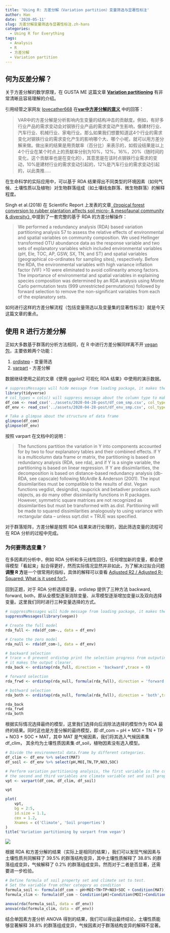 ```yaml
---
title: 'Using R: 方差分解（Variation partition）变量筛选与显著性标注'
author: Han
date: '2020-05-11'
slug: 方差分解变量筛选与显著性标注.zh-hans
categories:
  - Using R for Everything
tags:
  - Analysis
  - R
  - 方差分解
  - Variation partition
---
```


## 何为反差分解？

关于方差分解的数学原理，在 GUSTA ME 这篇文章 **[Variation partitioning](https://mb3is.megx.net/gustame/constrained-analyses/variation-partitioning)** 有非常清晰且容易理解的介绍。

引用经管之家网友 [lovecather668](https://bbs.pinggu.org/home.php?mod=space&uid=1801145) 在**[var中方差分解的意义](https://bbs.pinggu.org/thread-1125443-1-1.html)** 中的回答：

> VAR中的方差分解是分析影响内生变量的结构冲击的贡献度。例如，有好多行业产品的需求变动会对钢铁行业产品的需求变动产生影响，像建材行业、汽车行业、机械行业、家电行业。那么如果我们想要知道这4个行业的需求变化对钢铁行业的需求变化产生的影响哪个大、哪个小呢，就可以用方差分解来做。做出来的结果是用贡献率（百分比）来表示的，如假设结果是以上4个行业在某个时点上的贡献率分别为10%，12%，16%，20%（随时间的变化，这个贡献率也是在变化的），其意思是在该时点钢铁行业需求的变动，10%是建材行业的需求变动引起的，12%是汽车行业的需求变动引起的，以此类推.....

在生命科学的实际应用中，可以基于 RDA 结果得出不同类型的环境因素（如何气候、土壤性质以及植物）对生物群落组成（如土壤线虫群落、微生物群落）的解释程度。

Singh et al.(2018) 在 Scientific Report 上发表的文章[《tropical forest conversion to rubber plantation affects soil micro- & mesofaunal community & diversity》](https://doi.org/10.1038/s41598-019-42333-4)中提到了一套完整的基于 RDA 的方差分解操作：

> We performed a redundancy analysis (RDA) based variation partitioning analysis 57 to assess the relative effects of environmental and spatial variables on community composition. We used Hellinger transformed OTU abundance data as the response variable and two sets of explanatory variables which included environmental variables (pH, Ele, TOC, AP, GSW, SX, TN, and ST) and spatial variables (geographical co-ordinates for sampling sites), respectively. Before the RDA, the environmental variables with high variance inflation factor (VIF) >10 were eliminated to avoid collinearity among factors. The importance of environmental and spatial variables in explaining species composition was determined by an RDA analysis using Monte Carlo permutation tests (999 unrestricted permutations) followed by forward selection to remove the non-significant variables from each of the explanatory sets.

如何进行这样的方差分解流程（包括变量筛选以及变量集的显著性标注）就是今天这篇文章的重点。

## 使用 R 进行方差分解

正如大多数基于群落的分析方法相同，在 R 中进行方差分解同样离不开 [vegan 包](https://cran.r-project.org/web/packages/vegan/vegan.pdf)，主要依赖两个功能：

1. [ordistep](https://www.rdocumentation.org/packages/vegan/versions/2.4-2/topics/ordistep) - 变量筛选
2. [varpart](https://www.rdocumentation.org/packages/vegan/versions/2.4-2/topics/varpart) - 方差分解

数据继续使用之前的文章《使用 ggplot2 可视化 RDA 结果》中使用的演示数据。

```r
# suppressMessages will hide message from loading package, it makes the output clearer
library(tidyverse)
# col_types = cols() will suppress message about the column type to make the output clearer
df_com <- read_csv('../assets/2020-04-28-post/df_com_smp.csv', col_types = cols())
df_env <- read_csv('../assets/2020-04-28-post/df_env_smp.csv', col_types = cols())

# Take a glimpse about the structure of data frame
glimpse(df_com)
glimpse(df_env)
```

按照 varpart 在文档中的说明：

> The functions partition the variation in Y into components accounted for by two to four explanatory tables and their combined effects. If Y is a multicolumn data frame or matrix, the partitioning is based on redundancy analysis (RDA, see rda), and if Y is a single variable, the partitioning is based on linear regression. If Y are dissimilarities, the decomposition is based on distance-based redundancy analysis (db-RDA, see capscale) following McArdle & Anderson (2001). The input dissimilarities must be compatible to the results of dist. Vegan functions vegdist, designdist, raupcrick and betadiver produce such objects, as do many other dissimilarity functions in R packages. However, symmetric square matrices are not recognized as dissimilarities but must be transformed with as.dist. Partitioning will be made to squared dissimilarities analogously to using variance with rectangular data -- unless sqrt.dist = TRUE was specified.

对于群落矩阵，方差分解是按照 RDA 结果来进行处理的，因此筛选变量的流程可在 RDA 分析的过程中完成。

### 为何要筛选变量？

在多因素的分析中，例如 RDA 分析和多元线性回归，任何增加新的变量，都会使得模型「看起来」拟合得更好，然而实际情况显然并非如此，为了解决过拟合问题**调整 R 方**是一个很常用的指标，具体的解释可以查看 [Adjusted R2 / Adjusted R-Squared: What is it used for?](https://www.statisticshowto.com/adjusted-r2/)。

回到正题，对于 RDA 分析选择变量，ordistep 提供了三种方法 backward, forward, both，即从全模型逐渐消除变量、从零模型逐渐增加变量以及双向选择变量。这里我们同时进行三种变量选择的方式。

```r
# suppressMessages will hide message from loading package, it makes the output clearer
suppressMessages(library(vegan))

# Create the full model
rda_full <- rda(df_com~., data = df_env)

# Create the zero model
rda_null <- rda(df_com~1, data = df_env)

# backward selection
# trace = 0 prevent ordistep print the selection progress from outputing to the console
# it makes the output clearer.
rda_back <- ordistep(rda_full, direction = 'backward',trace = 0)

# forward selection
rda_frwd <- ordistep(rda_null, formula(rda_full), direction = 'forward',trace = 0)

# bothward selection 
rda_both <- ordistep(rda_null, formula(rda_full), direction = 'both',trace = 0)

rda_back
rda_frwd
rda_both
```

根据实际情况选择最终的模型，这里我们选择向后消除法选择的模型作为 RDA 最终的结果。同时这也是方差分解的最终模型，即 df_com ~ pH + MOI + TN + TP + NO3 + SOC + MAT，其中 MAT 是气候因素，我们将其选入气候因素集 df_clim， 其余均为土壤性质因素集 df_soil，植物因素没有选入模型。

```r
# Divide the environmental data.frame by different categories.
df_clim <- df_env %>% select(MAT)
df_soil <- df_env %>% select(pH,MOI,TN,TP,NO3,SOC)

# Perform variation partitioning analysis, the first variable is the community matrix
# the second and third variables are climate variable set and soil property variable set
vpt <- varpart(df_com, df_clim, df_soil)

vpt

plot(
    vpt,
    bg = 2:5,
    id.size = 1.1,
    cex = 1.2,
    Xnames = c('Climate', 'Soil properties')
)
title('Variation partitioning by varpart from vegan')
```
![](https://picgo-1256649726.cos.ap-chengdu.myqcloud.com/output_5_1.png)

根据 RDA 和方差分解的结果（实际上是相同的结果），我们可以发现气候因素与土壤性质共同解释了 39.5% 的群落结构变异，其中土壤性质解释了 38.8% 的群落组成变异，气候解释了 0.2% 的群落组成变异。然而对于二者是否显著，还需要进一步检验。

```r
# Define formula of soil property set and climate set to test.
# Set the variable from other category as condition
formula_soil <- formula(df_com ~ pH+MOI+TN+TP+NO3+SOC + Condition(MAT))
formula_clim <- formula(df_com ~ Condition(pH)+Condition(MOI)+Condition(TN)+Condition(TP)+Condition(NO3)+Condition(SOC) + MAT)

anova(rda(formula_soil, data = df_env))
anova(rda(formula_clim, data = df_env))
```

结合单因素方差分析 ANOVA 得到的结果，我们可以得出最终结论，土壤性质能够显著解释 38.8% 的群落组成变异，气候因素对于群落结构变异的解释不显著。